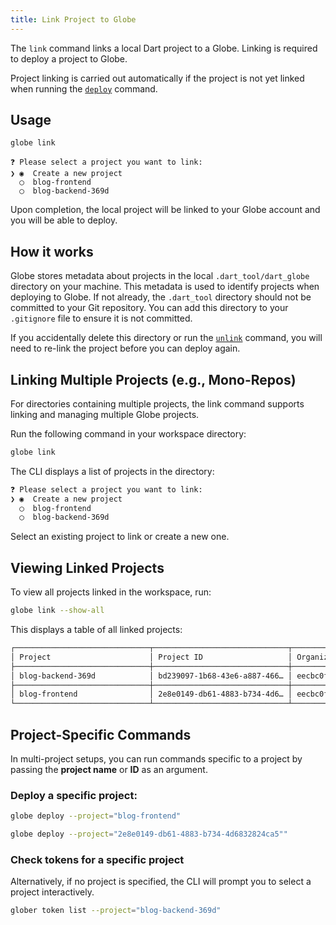 ```yaml
---
title: Link Project to Globe
---
```


The `link` command links a local Dart project to a Globe. Linking is required to deploy a project to Globe.

Project linking is carried out automatically if the project is not yet linked when running the [`deploy`](/cli/commands/deploy) command.

## Usage

```bash
globe link
```

```
❓ Please select a project you want to link:
❯ ◉  Create a new project
  ◯  blog-frontend
  ◯  blog-backend-369d
```

Upon completion, the local project will be linked to your Globe account and you will be able to deploy.

## How it works

Globe stores metadata about projects in the local `.dart_tool/dart_globe` directory on your machine. This metadata is used to identify projects when deploying to Globe. If not already,
the `.dart_tool` directory should not be committed to your Git repository. You can add this directory to your `.gitignore` file to ensure it is not committed.

If you accidentally delete this directory or run the [`unlink`](/cli/commands/unlink) command, you will need to re-link the project before you can deploy again.

## Linking Multiple Projects (e.g., Mono-Repos)

For directories containing multiple projects, the link command supports linking and managing multiple Globe projects.

Run the following command in your workspace directory:

```bash
globe link
```

The CLI displays a list of projects in the directory:

```bash
❓ Please select a project you want to link:
❯ ◉  Create a new project
  ◯  blog-frontend
  ◯  blog-backend-369d
```

Select an existing project to link or create a new one.

## Viewing Linked Projects

To view all projects linked in the workspace, run:

```bash
globe link --show-all
```

This displays a table of all linked projects:

```bash
┌──────────────────────────────┬──────────────────────────────┬──────────────────────────────┐
│ Project                      │ Project ID                   │ Organization ID              │
├──────────────────────────────┼──────────────────────────────┼──────────────────────────────┤
│ blog-backend-369d            │ bd239097-1b68-43e6-a887-466… │ eecbc0fb-ee17-4d87-9b74-0ce… │
├──────────────────────────────┼──────────────────────────────┼──────────────────────────────┤
│ blog-frontend                │ 2e8e0149-db61-4883-b734-4d6… │ eecbc0fb-ee17-4d87-9b74-0ce… │
└──────────────────────────────┴──────────────────────────────┴──────────────────────────────┘
```

## Project-Specific Commands

In multi-project setups, you can run commands specific to a project by passing the **project name** or **ID** as an argument.

### Deploy a specific project:

```bash
globe deploy --project="blog-frontend"
```

```bash
globe deploy --project="2e8e0149-db61-4883-b734-4d6832824ca5""
```

### Check tokens for a specific project

Alternatively, if no project is specified, the CLI will prompt you to select a project interactively.

```bash
glober token list --project="blog-backend-369d"
```
